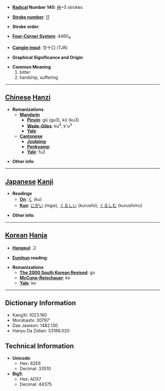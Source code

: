 * '''[[Wiktionary:Chinese radical index| Radical]] Number 140''': [[Wiktionary:Chinese radical index 艸|艸]]+5 strokes

* '''[[Wiktionary:Chinese total strokes index|Stroke number]]''': [[Wiktionary:Chinese total strokes index 11|11]]

* '''Stroke order''': 

* '''[[Wiktionary:Chinese four corner index|Four-Corner System]]''': 4460<sub>4</sub>

* '''[[Wiktionary:Chinese Cangjie index|Cangjie input]]''': 廿十口 (TJR)

* '''Graphical Significance and Origin''': 

* '''Common Meaning'''
*#bitter
*# hardship, suffering


----

== [[Chinese]] [[Hanzi]] ==

* '''Romanizations'''
** '''[[Mandarin]]'''
*** '''[[Pinyin]]''': gǔ (gu3), kǔ (ku3)
*** '''[[Wade-Giles]]''': ku<sup>3</sup>, k'u<sup>3</sup>
*** '''[[Yale]]''': 
** '''[[Cantonese]]'''
*** '''[[Jyutping]]''':
*** '''[[Penkyamp]]''': 
*** '''[[Yale]]''': fu2

* '''Other info''': 

----

== [[Japanese]] [[Kanji]] ==

* '''Readings'''
** '''[[On]]''': [[く]] (ku)
** '''[[Kun]]''': [[にがい]] (nigai), [[くるしい]] (kurushii), [[くるしむ]] (kurushimu)

* '''Other info''':  

----

== [[Korean]] [[Hanja]] ==

* '''[[Hangeul]]''': 고

* '''[[Eumhun]] reading''': 

* '''Romanizations'''
** '''[[The 2000 South Korean Revised Romanization|The 2000 South Korean Revised]]''': go
** '''[[McCune-Reischauer]]''': ko
** '''[[Yale]]''': ko

----

== Dictionary Information ==

* KangXi: 1023.160
* Morobashi: 30797'
* Dae Jaweon: 1482.130
* Hanyu Da Zidian: 53186.020

== Technical Information ==

* '''Unicode''':
** Hex: 82E6
** Decimal: 33510
* '''Big5''':
** Hex: AD57
** Decimal: 44375